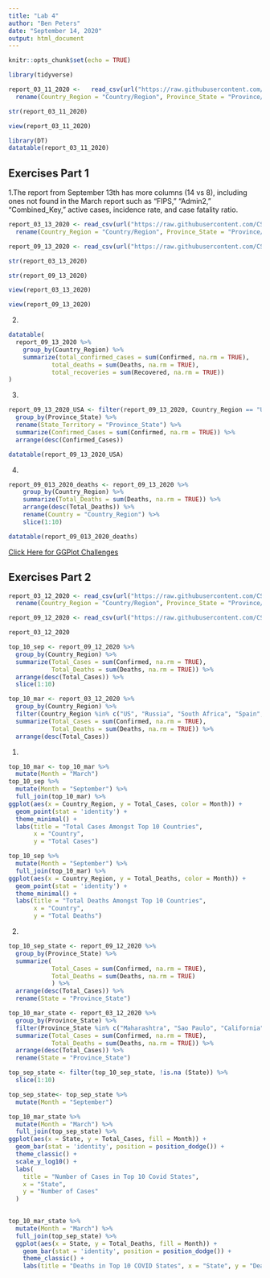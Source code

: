 ```yaml
---
title: "Lab 4"
author: "Ben Peters"
date: "September 14, 2020"
output: html_document
---
```


```r
knitr::opts_chunk$set(echo = TRUE)
```

```r
library(tidyverse)
```

```r
report_03_11_2020 <-   read_csv(url("https://raw.githubusercontent.com/CSSEGISandData/COVID-19/master/csse_covid_19_data/csse_covid_19_daily_reports/03-11-2020.csv")) %>%
  rename(Country_Region = "Country/Region", Province_State = "Province/State")

str(report_03_11_2020)
```
```r
view(report_03_11_2020)
```

```r
library(DT)
datatable(report_03_11_2020)
```

## Exercises Part 1

1.The report from September 13th has more columns (14 vs 8), including ones not found in the March report such as "FIPS," "Admin2," "Combined_Key," active cases, incidence rate, and case fatality ratio.
```r
report_03_13_2020 <- read_csv(url("https://raw.githubusercontent.com/CSSEGISandData/COVID-19/master/csse_covid_19_data/csse_covid_19_daily_reports/03-13-2020.csv")) %>%
  rename(Country_Region = "Country/Region", Province_State = "Province/State")

report_09_13_2020 <- read_csv(url("https://raw.githubusercontent.com/CSSEGISandData/COVID-19/master/csse_covid_19_data/csse_covid_19_daily_reports/09-13-2020.csv"))

```

```r
str(report_03_13_2020)
```
```r
str(report_09_13_2020)
```
```r
view(report_03_13_2020)
```
```r
view(report_09_13_2020)
```


2. 
```r
datatable(
  report_09_13_2020 %>% 
    group_by(Country_Region) %>% 
    summarize(total_confirmed_cases = sum(Confirmed, na.rm = TRUE),
            total_deaths = sum(Deaths, na.rm = TRUE),
            total_recoveries = sum(Recovered, na.rm = TRUE))
)
```


3.
```r
report_09_13_2020_USA <- filter(report_09_13_2020, Country_Region == "US") %>% 
  group_by(Province_State) %>% 
  rename(State_Territory = "Province_State") %>% 
  summarize(Confirmed_Cases = sum(Confirmed, na.rm = TRUE)) %>% 
  arrange(desc(Confirmed_Cases))

datatable(report_09_13_2020_USA)

```


4.
```r
report_09_013_2020_deaths <- report_09_13_2020 %>% 
    group_by(Country_Region) %>% 
    summarize(Total_Deaths = sum(Deaths, na.rm = TRUE)) %>% 
    arrange(desc(Total_Deaths)) %>% 
    rename(Country = "Country_Region") %>% 
    slice(1:10)

datatable(report_09_013_2020_deaths)
```

[Click Here for GGPlot Challenges](Lab_4_ggplot.html)


## Exercises Part 2

```r
report_03_12_2020 <- read_csv(url("https://raw.githubusercontent.com/CSSEGISandData/COVID-19/master/csse_covid_19_data/csse_covid_19_daily_reports/03-12-2020.csv")) %>%
  rename(Country_Region = "Country/Region", Province_State = "Province/State")

report_09_12_2020 <- read_csv(url("https://raw.githubusercontent.com/CSSEGISandData/COVID-19/master/csse_covid_19_data/csse_covid_19_daily_reports/09-12-2020.csv"))
```
```r
report_03_12_2020
```

```r
top_10_sep <- report_09_12_2020 %>%
  group_by(Country_Region) %>% 
  summarize(Total_Cases = sum(Confirmed, na.rm = TRUE),
            Total_Deaths = sum(Deaths, na.rm = TRUE)) %>% 
  arrange(desc(Total_Cases)) %>% 
  slice(1:10)

top_10_mar <- report_03_12_2020 %>% 
  group_by(Country_Region) %>%
  filter(Country_Region %in% c("US", "Russia", "South Africa", "Spain", "Mexico", "Peru", "India", "Colombia", "Brazil", "Argentina")) %>% 
  summarize(Total_Cases = sum(Confirmed, na.rm = TRUE),
            Total_Deaths = sum(Deaths, na.rm = TRUE)) %>% 
  arrange(desc(Total_Cases))

```
1. 
```r
top_10_mar <- top_10_mar %>% 
  mutate(Month = "March")
top_10_sep %>% 
  mutate(Month = "September") %>% 
  full_join(top_10_mar) %>% 
ggplot(aes(x = Country_Region, y = Total_Cases, color = Month)) + 
  geom_point(stat = 'identity') +
  theme_minimal() +
  labs(title = "Total Cases Amongst Top 10 Countries",
       x = "Country",
       y = "Total Cases")
```

```r
top_10_sep %>% 
  mutate(Month = "September") %>% 
  full_join(top_10_mar) %>% 
ggplot(aes(x = Country_Region, y = Total_Deaths, color = Month)) + 
  geom_point(stat = 'identity') +
  theme_minimal() +
  labs(title = "Total Deaths Amongst Top 10 Countries",
       x = "Country",
       y = "Total Deaths")
```


2.
```r
top_10_sep_state <- report_09_12_2020 %>%
  group_by(Province_State) %>% 
  summarize(
            Total_Cases = sum(Confirmed, na.rm = TRUE),
            Total_Deaths = sum(Deaths, na.rm = TRUE)
            ) %>% 
  arrange(desc(Total_Cases)) %>% 
  rename(State = "Province_State")

top_10_mar_state <- report_03_12_2020 %>%
  group_by(Province_State) %>%
  filter(Province_State %in% c("Maharashtra", "Sao Paulo", "California", "Texas", "Florida", "Andhra Pradesh", "Tamil Nadu", "Karnataka", "New York", "Lima")) %>%
  summarize(Total_Cases = sum(Confirmed, na.rm = TRUE),
            Total_Deaths = sum(Deaths, na.rm = TRUE)) %>% 
  arrange(desc(Total_Cases)) %>% 
  rename(State = "Province_State")
```

```r
top_sep_state <- filter(top_10_sep_state, !is.na (State)) %>% 
  slice(1:10)

```

```r
top_sep_state<- top_sep_state %>% 
  mutate(Month = "September")

top_10_mar_state %>% 
  mutate(Month = "March") %>% 
  full_join(top_sep_state) %>% 
ggplot(aes(x = State, y = Total_Cases, fill = Month)) +
  geom_bar(stat = 'identity', position = position_dodge()) +
  theme_classic() +
  scale_y_log10() +
  labs(
    title = "Number of Cases in Top 10 Covid States",
    x = "State",
    y = "Number of Cases"
  )
  
```
```r
top_10_mar_state %>% 
  mutate(Month = "March") %>% 
  full_join(top_sep_state) %>% 
  ggplot(aes(x = State, y = Total_Deaths, fill = Month)) +
    geom_bar(stat = 'identity', position = position_dodge()) +
    theme_classic() +
    labs(title = "Deaths in Top 10 COVID States", x = "State", y = "Deaths")
    
```

